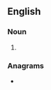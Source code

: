 {{also|shotgun}}
==English==

===Noun===
{{en-noun|~}}

# {{alternative spelling of|shotgun|lang=en}}

===Anagrams===
* {{anagrams|en|gunshot|hognuts|hutongs|noughts|unghost}}
